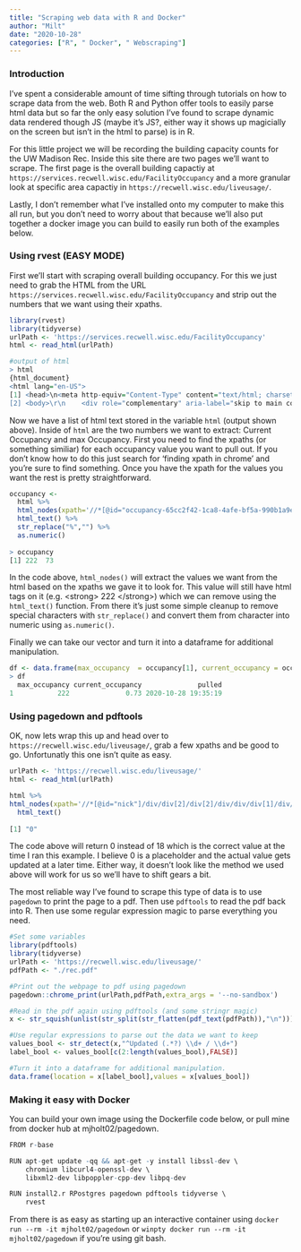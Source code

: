 ```yaml
---
title: "Scraping web data with R and Docker"
author: "Milt"
date: "2020-10-28"
categories: ["R", " Docker", " Webscraping"]
---
```


### Introduction

I've spent a considerable amount of time sifting through tutorials on how to scrape data from the web. Both R and Python offer tools to easily parse html data but so far the only easy solution I've found to scrape dynamic data rendered though JS (maybe it's JS?, either way it shows up magicially on the screen but isn't in the html to parse) is in R.

For this little project we will be recording the building capacity counts for the UW Madison Rec. Inside this site there are two pages we'll want to scrape. The first page is the overall building capactiy at `https://services.recwell.wisc.edu/FacilityOccupancy` and a more granular look at specific area capactiy in `https://recwell.wisc.edu/liveusage/`.

Lastly, I don't remember what I've installed onto my computer to make this all run, but you don't need to worry about that because we'll also put together a docker image you can build to easily run both of the examples below.

### Using rvest (EASY MODE)

First we'll start with scraping overall building occupancy. For this we just need to grab the HTML from the URL `https://services.recwell.wisc.edu/FacilityOccupancy` and strip out the numbers that we want using their xpaths.

``` r
library(rvest)
library(tidyverse)
urlPath <- 'https://services.recwell.wisc.edu/FacilityOccupancy'
html <- read_html(urlPath) 

#output of html
> html
{html_document}  
<html lang="en-US">
[1] <head>\n<meta http-equiv="Content-Type" content="text/html; charset=UTF-8">\n<link rel="icon" href="~/favicon.ico">\n<meta charset="utf-8">\n<meta name="v 
[2] <body>\r\n    <div role="complementary" aria-label="skip to main content"><a id="skipLink" class="skip-main" tabindex="1" onclick="$('#mainContent').find( 
```

Now we have a list of html text stored in the variable `html` (output shown above). Inside of `html` are the two numbers we want to extract: Current Occupancy and max Occupancy. First you need to find the xpaths (or something similiar) for each occupancy value you want to pull out. If you don't know how to do this just search for 'finding xpath in chrome' and you're sure to find something. Once you have the xpath for the values you want the rest is pretty straightforward.

``` r
occupancy <- 
  html %>%
  html_nodes(xpath='//*[@id="occupancy-65cc2f42-1ca8-4afe-bf5a-990b1a9e4111"]/div[2]/p[3]/strong | //*[@id="occupancy-65cc2f42-1ca8-4afe-bf5a-990b1a9e4111"]/div[2]/p[1]/strong') %>%
  html_text() %>% 
  str_replace("%","") %>% 
  as.numeric() 
  
> occupancy
[1] 222  73
```

In the code above, `html_nodes()` will extract the values we want from the html based on the xpaths we gave it to look for. This value will still have html tags on it (e.g. \<strong\> 222 \</strong\>) which we can remove using the `html_text()` function. From there it's just some simple cleanup to remove special characters with `str_replace()` and convert them from character into numeric using `as.numeric()`.

Finally we can take our vector and turn it into a dataframe for additional manipulation.

``` r
df <- data.frame(max_occupancy  = occupancy[1], current_occupancy = occupancy[2]/100, pulled = Sys.time())
> df
  max_occupancy current_occupancy              pulled
1           222              0.73 2020-10-28 19:35:19
```

### Using pagedown and pdftools

OK, now lets wrap this up and head over to `https://recwell.wisc.edu/liveusage/`, grab a few xpaths and be good to go. Unfortunatly this one isn't quite as easy.

``` r
urlPath <- 'https://recwell.wisc.edu/liveusage/'
html <- read_html(urlPath)

html %>%
html_nodes(xpath='//*[@id="nick"]/div/div[2]/div[2]/div/div/div[1]/div/div[2]/p[2]/span[1]') %>%
  html_text()
  
[1] "0"
```

The code above will return 0 instead of 18 which is the correct value at the time I ran this example. I believe 0 is a placeholder and the actual value gets updated at a later time. Either way, it doesn't look like the method we used above will work for us so we'll have to shift gears a bit.

The most reliable way I've found to scrape this type of data is to use `pagedown` to print the page to a pdf. Then use `pdftools` to read the pdf back into R. Then use some regular expression magic to parse everything you need.

``` r
#Set some variables
library(pdftools)
library(tidyverse)
urlPath <- 'https://recwell.wisc.edu/liveusage/'
pdfPath <- "./rec.pdf"

#Print out the webpage to pdf using pagedown
pagedown::chrome_print(urlPath,pdfPath,extra_args = '--no-sandbox')

#Read in the pdf again using pdftools (and some stringr magic)
x <- str_squish(unlist(str_split(str_flatten(pdf_text(pdfPath)),"\n")))

#Use regular expressions to parse out the data we want to keep
values_bool <- str_detect(x,"^Updated (.*?) \\d+ / \\d+")
label_bool <- values_bool[c(2:length(values_bool),FALSE)]

#Turn it into a dataframe for additional manipulation.
data.frame(location = x[label_bool],values = x[values_bool])
```

### Making it easy with Docker

You can build your own image using the Dockerfile code below, or pull mine from docker hub at mjholt02/pagedown.

``` r
FROM r-base

RUN apt-get update -qq && apt-get -y install libssl-dev \
    chromium libcurl4-openssl-dev \ 
    libxml2-dev libpoppler-cpp-dev libpq-dev

RUN install2.r RPostgres pagedown pdftools tidyverse \ 
    rvest
```

From there is as easy as starting up an interactive container using `docker run --rm -it mjholt02/pagedown` or `winpty docker run --rm -it mjholt02/pagedown` if you're using git bash.
